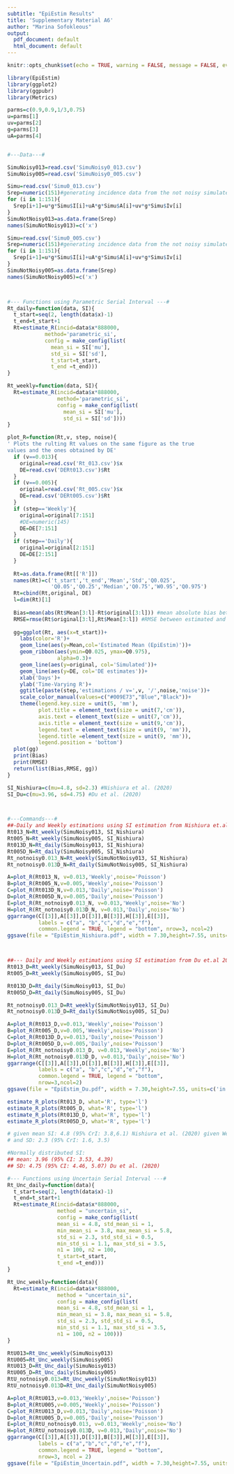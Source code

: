 ---
subtitle: "EpiEstim Results"
title: 'Supplementary Material A6'
author: "Marina Sofokleous"
output:
  pdf_document: default
  html_document: default
---
```{r setup, include=FALSE, message=FALSE, warning=FALSE}
knitr::opts_chunk$set(echo = TRUE, warning = FALSE, message = FALSE, eval = FALSE)
```

```{r Parameters and data}
library(EpiEstim)
library(ggplot2)
library(ggpubr)
library(Metrics)

parms=c(0.9,0.9,1/3,0.75)
u=parms[1]
uv=parms[2]
g=parms[3]
uA=parms[4]


#---Data---#

SimuNoisy013=read.csv('SimuNoisy0_013.csv')
SimuNoisy005=read.csv('SimuNoisy0_005.csv')

Simu=read.csv('Simu0_013.csv')
Srep=numeric(151)#generating incidence data from the not noisy simulated data
for (i in 1:151){ 
  Srep[i+1]=u*g*Simu$I[i]+uA*g*Simu$A[i]+uv*g*Simu$Iv[i]
}
SimuNotNoisy013=as.data.frame(Srep)
names(SimuNotNoisy013)=c('x')

Simu=read.csv('Simu0_005.csv')
Srep=numeric(151)#generating incidence data from the not noisy simulated data
for (i in 1:151){ 
  Srep[i+1]=u*g*Simu$I[i]+uA*g*Simu$A[i]+uv*g*Simu$Iv[i]
}
SimuNotNoisy005=as.data.frame(Srep)
names(SimuNotNoisy005)=c('x')



#--- Functions using Parametric Serial Interval ---#
Rt_daily=function(data, SI){
  t_start=seq(2, length(data$x)-1)
  t_end=t_start+1
  Rt=estimate_R(incid=data$x*888000,
            method='parametric_si',
            config = make_config(list(
              mean_si = SI['mu'], 
              std_si = SI['sd'], 
              t_start=t_start, 
              t_end =t_end)))
}

Rt_weekly=function(data, SI){
  Rt=estimate_R(incid=data$x*888000,
                method='parametric_si',
                config = make_config(list(
                  mean_si = SI['mu'], 
                  std_si = SI['sd'])))
}
```

```{r}
plot_R=function(Rt,v, step, noise){
' Plots the rulting Rt values on the same figure as the true
values and the ones obtained by DE'
  if (v==0.013){
    original=read.csv('Rt_013.csv')$x
    DE=read.csv('DERt013.csv')$Rt
  }
  if (v==0.005){
    original=read.csv('Rt_005.csv')$x
    DE=read.csv('DERt005.csv')$Rt
  }
  if (step=='Weekly'){
    original=original[7:151]
    #DE=numeric(145)
    DE=DE[7:151]
  }
  if (step=='Daily'){
    original=original[2:151]
    DE=DE[2:151]
  }
  
  Rt=as.data.frame(Rt[['R']])
  names(Rt)=c('t_start','t_end','Mean','Std','Q0.025',
              'Q0.05','Q0.25','Median','Q0.75','W0.95','Q0.975')
  Rt=cbind(Rt,original, DE)
  l=dim(Rt)[1]
  
  Bias=mean(abs(Rt$Mean[3:l]-Rt$original[3:l])) #mean absolute bias between estimated and tru Rt
  RMSE=rmse(Rt$original[3:l],Rt$Mean[3:l]) #RMSE between estimated and tru Rt
  
  gg=ggplot(Rt, aes(x=t_start))+
    labs(color='R')+
    geom_line(aes(y=Mean,col='Estimated Mean (EpiEstim)'))+
    geom_ribbon(aes(ymin=Q0.025, ymax=Q0.975),
                alpha=0.3)+
    geom_line(aes(y=original, col='Simulated'))+
    geom_line(aes(y=DE, col='DE estimates'))+
    xlab('Days')+
    ylab('Time-Varying R')+
    ggtitle(paste(step,'estimations / v=',v, '/',noise,'noise'))+
    scale_color_manual(values=c("#009E73","Blue","Black"))+
    theme(legend.key.size = unit(5, 'mm'), 
          plot.title = element_text(size = unit(7,'cm')),
          axis.text = element_text(size = unit(7,'cm')),
          axis.title = element_text(size = unit(9,'cm')),
          legend.text = element_text(size = unit(9, 'mm')),
          legend.title =element_text(size = unit(9, 'mm')),
          legend.position = 'bottom')
  plot(gg)
  print(Bias)
  print(RMSE)
  return(list(Bias,RMSE, gg))
}
```


```{r message=FALSE, warning=FALSE}
SI_Nishiura=c(mu=4.8, sd=2.3) #Nishiura et al. (2020) 
SI_Du=c(mu=3.96, sd=4.75) #Du et al. (2020)



#---Commands---#
##-Daily and Weekly estimations using SI estimation from Nishiura et.al 2020-##
Rt013_N=Rt_weekly(SimuNoisy013, SI_Nishiura)
Rt005_N=Rt_weekly(SimuNoisy005, SI_Nishiura)
Rt013D_N=Rt_daily(SimuNoisy013, SI_Nishiura)
Rt005D_N=Rt_daily(SimuNoisy005, SI_Nishiura)
Rt_notnoisy0.013_N=Rt_weekly(SimuNotNoisy013, SI_Nishiura)
Rt_notnoisy0.013D_N=Rt_daily(SimuNotNoisy005, SI_Nishiura)

A=plot_R(Rt013_N, v=0.013,'Weekly',noise='Poisson')
B=plot_R(Rt005_N,v=0.005,'Weekly',noise='Poisson')
C=plot_R(Rt013D_N,v=0.013,'Daily',noise='Poisson')
D=plot_R(Rt005D_N,v=0.005,'Daily',noise='Poisson')
E=plot_R(Rt_notnoisy0.013_N, v=0.013,'Weekly',noise='No')
H=plot_R(Rt_notnoisy0.013D_N, v=0.013,'Daily',noise='No')
ggarrange(C[[3]],A[[3]],D[[3]],B[[3]],H[[3]],E[[3]],
          labels = c("a", "b","c","d","e","f"), 
          common.legend = TRUE, legend = "bottom", nrow=3, ncol=2)
ggsave(file = "EpiEstim_Nishiura.pdf", width = 7.30,height=7.55, units=c('in'))



##--- Daily and Weekly estimations using SI estimation from Du et.al 2020 ---##
Rt013_D=Rt_weekly(SimuNoisy013, SI_Du)
Rt005_D=Rt_weekly(SimuNoisy005, SI_Du)

Rt013D_D=Rt_daily(SimuNoisy013, SI_Du)
Rt005D_D=Rt_daily(SimuNoisy005, SI_Du)

Rt_notnoisy0.013_D=Rt_weekly(SimuNotNoisy013, SI_Du)
Rt_notnoisy0.013D_D=Rt_daily(SimuNotNoisy005, SI_Du)

A=plot_R(Rt013_D,v=0.013,'Weekly',noise='Poisson')
B=plot_R(Rt005_D,v=0.005,'Weekly',noise='Poisson')
C=plot_R(Rt013D_D,v=0.013,'Daily',noise='Poisson')
D=plot_R(Rt005D_D,v=0.005,'Daily',noise='Poisson')
E=plot_R(Rt_notnoisy0.013_D, v=0.013,'Weekly',noise='No')
H=plot_R(Rt_notnoisy0.013D_D, v=0.013,'Daily',noise='No')
ggarrange(C[[3]],A[[3]],D[[3]],B[[3]],H[[3]],E[[3]], 
          labels = c("a", "b","c","d","e","f"), 
          common.legend = TRUE, legend = "bottom",
          nrow=3,ncol=2)
ggsave(file = "EpiEstim_Du.pdf", width = 7.30,height=7.55, units=c('in'))

estimate_R_plots(Rt013_D, what='R', type='l')
estimate_R_plots(Rt005_D, what='R', type='l')
estimate_R_plots(Rt013D_D, what='R', type='l')
estimate_R_plots(Rt005D_D, what='R', type='l')
```

```{r}
# given mean SI: 4.8 (95% CrI: 3.8,6.1) Nishiura et al. (2020) given Weibull distribution
# and SD: 2.3 (95% CrI: 1.6, 3.5) 

#Normally distributed SI:
## mean: 3.96 (95% CI: 3.53, 4.39)
## SD: 4.75 (95% CI: 4.46, 5.07) Du et al. (2020)

#--- Functions using Uncertain Serial Interval ---#
Rt_Unc_daily=function(data){
  t_start=seq(2, length(data$x)-1)
  t_end=t_start+1
  Rt=estimate_R(incid=data$x*888000,
                method = "uncertain_si",
                config = make_config(list(
                mean_si = 4.8, std_mean_si = 1,
                min_mean_si = 3.8, max_mean_si = 5.8,
                std_si = 2.3, std_std_si = 0.5,
                min_std_si = 1.1, max_std_si = 3.5,
                n1 = 100, n2 = 100,
                t_start=t_start, 
                t_end =t_end)))
}

Rt_Unc_weekly=function(data){
  Rt=estimate_R(incid=data$x*888000,
                method = "uncertain_si",
                config = make_config(list(
                mean_si = 4.8, std_mean_si = 1,
                min_mean_si = 3.8, max_mean_si = 5.8,
                std_si = 2.3, std_std_si = 0.5,
                min_std_si = 1.1, max_std_si = 3.5,
                n1 = 100, n2 = 100)))
}
```


```{r}
RtU013=Rt_Unc_weekly(SimuNoisy013)
RtU005=Rt_Unc_weekly(SimuNoisy005)
RtU013_D=Rt_Unc_daily(SimuNoisy013)
RtU005_D=Rt_Unc_daily(SimuNoisy005)
RtU_notnoisy0.013=Rt_Unc_weekly(SimuNotNoisy013)
RtU_notnoisy0.013D=Rt_Unc_daily(SimuNotNoisy005)

A=plot_R(RtU013,v=0.013,'Weekly',noise='Poisson')
B=plot_R(RtU005,v=0.005,'Weekly',noise='Poisson')
C=plot_R(RtU013_D,v=0.013,'Daily',noise='Poisson')
D=plot_R(RtU005_D,v=0.005,'Daily',noise='Poisson')
E=plot_R(RtU_notnoisy0.013, v=0.013,'Weekly',noise='No')
H=plot_R(RtU_notnoisy0.013D, v=0.013,'Daily',noise='No')
ggarrange(C[[3]],A[[3]],D[[3]],B[[3]],H[[3]],E[[3]],
          labels = c("a","b","c","d","e","f"), 
          common.legend = TRUE, legend = "bottom", 
          nrow=3, ncol = 2)
ggsave(file = "EpiEstim_Uncertain.pdf", width = 7.30,height=7.55, units=c('in'))
```
